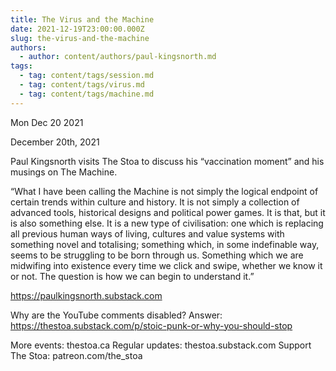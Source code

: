 ```yaml
---
title: The Virus and the Machine
date: 2021-12-19T23:00:00.000Z
slug: the-virus-and-the-machine
authors:
  - author: content/authors/paul-kingsnorth.md
tags:
  - tag: content/tags/session.md
  - tag: content/tags/virus.md
  - tag: content/tags/machine.md
---
```






Mon Dec 20 2021

December 20th, 2021

Paul Kingsnorth visits The Stoa to discuss his “vaccination moment” and his musings on The Machine.

“What I have been calling the Machine is not simply the logical endpoint of certain trends within culture and history. It is not simply a collection of advanced tools, historical designs and political power games. It is that, but it is also something else. It is a new type of civilisation: one which is replacing all previous human ways of living, cultures and value systems with something novel and totalising; something which, in some indefinable way, seems to be struggling to be born through us. Something which we are midwifing into existence every time we click and swipe, whether we know it or not. The question is how we can begin to understand it.”

https://paulkingsnorth.substack.com

Why are the YouTube comments disabled? Answer: https://thestoa.substack.com/p/stoic-punk-or-why-you-should-stop

More events: thestoa.ca
Regular updates: thestoa.substack.com
Support The Stoa: patreon.com/the_stoa


